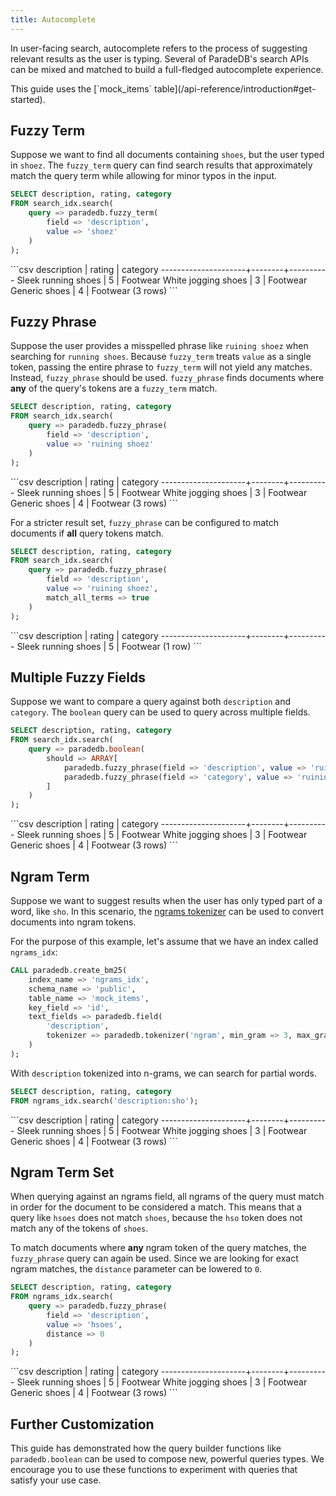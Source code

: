 ```yaml
---
title: Autocomplete
---
```


In user-facing search, autocomplete refers to the process of suggesting relevant results as the user is typing.
Several of ParadeDB's search APIs can be mixed and matched to build a full-fledged autocomplete experience.

<Note>
This guide uses the [`mock_items` table](/api-reference/introduction#get-started).
</Note>

## Fuzzy Term

Suppose we want to find all documents containing `shoes`, but the user typed in `shoez`. The `fuzzy_term` query can find search results that approximately match the query term while allowing for minor typos in the input.

```sql
SELECT description, rating, category
FROM search_idx.search(
    query => paradedb.fuzzy_term(
        field => 'description',
        value => 'shoez'
    )
);
```

<Accordion title="Expected Response">
```csv
     description     | rating | category
---------------------+--------+----------
 Sleek running shoes |      5 | Footwear
 White jogging shoes |      3 | Footwear
 Generic shoes       |      4 | Footwear
(3 rows)
```
</Accordion>

## Fuzzy Phrase

Suppose the user provides a misspelled phrase like `ruining shoez` when searching for `running shoes`. Because `fuzzy_term` treats `value` as a single token,
passing the entire phrase to `fuzzy_term` will not yield any matches. Instead, `fuzzy_phrase` should be used. `fuzzy_phrase` finds documents where
**any** of the query's tokens are a `fuzzy_term` match.

```sql
SELECT description, rating, category
FROM search_idx.search(
    query => paradedb.fuzzy_phrase(
        field => 'description',
        value => 'ruining shoez'
    )
);
```

<Accordion title="Expected Response">
```csv
     description     | rating | category
---------------------+--------+----------
 Sleek running shoes |      5 | Footwear
 White jogging shoes |      3 | Footwear
 Generic shoes       |      4 | Footwear
(3 rows)
```
</Accordion>

For a stricter result set, `fuzzy_phrase` can be configured to match documents if **all** query tokens match.

```sql
SELECT description, rating, category
FROM search_idx.search(
    query => paradedb.fuzzy_phrase(
        field => 'description',
        value => 'ruining shoez',
        match_all_terms => true
    )
);
```

<Accordion title="Expected Response">
```csv
     description     | rating | category
---------------------+--------+----------
 Sleek running shoes |      5 | Footwear
(1 row)
```
</Accordion>

## Multiple Fuzzy Fields

Suppose we want to compare a query against both `description` and `category`. The `boolean` query can be used to query across multiple fields.

```sql
SELECT description, rating, category
FROM search_idx.search(
    query => paradedb.boolean(
        should => ARRAY[
            paradedb.fuzzy_phrase(field => 'description', value => 'ruining shoez'),
            paradedb.fuzzy_phrase(field => 'category', value => 'ruining shoez')
        ]
    )
);
```

<Accordion title="Expected Response">
```csv
     description     | rating | category
---------------------+--------+----------
 Sleek running shoes |      5 | Footwear
 White jogging shoes |      3 | Footwear
 Generic shoes       |      4 | Footwear
(3 rows)
```
</Accordion>

## Ngram Term

Suppose we want to suggest results when the user has only typed part of a word, like `sho`. In this scenario,
the [ngrams tokenizer](/api-reference/indexing/create_index#ngrams) can be used to convert documents into ngram tokens.

For the purpose of this example, let's assume that we have an index called `ngrams_idx`:

```sql
CALL paradedb.create_bm25(
    index_name => 'ngrams_idx',
    schema_name => 'public',
    table_name => 'mock_items',
    key_field => 'id',
    text_fields => paradedb.field(
        'description',
        tokenizer => paradedb.tokenizer('ngram', min_gram => 3, max_gram => 3, prefix_only => false)
    )
);
```

With `description` tokenized into n-grams, we can search for partial words.

```sql
SELECT description, rating, category
FROM ngrams_idx.search('description:sho');
```

<Accordion title="Expected Response">
```csv
     description     | rating | category
---------------------+--------+----------
 Sleek running shoes |      5 | Footwear
 White jogging shoes |      3 | Footwear
 Generic shoes       |      4 | Footwear
(3 rows)
```
</Accordion>

## Ngram Term Set

When querying against an ngrams field, all ngrams of the query must match in order for the document to be considered a match.
This means that a query like `hsoes` does not match `shoes`, because the `hso` token does not match any of the tokens of `shoes`.

To match documents where **any** ngram token of the query matches, the `fuzzy_phrase` query can again be used. Since we are looking for
exact ngram matches, the `distance` parameter can be lowered to `0`.

```sql
SELECT description, rating, category
FROM ngrams_idx.search(
    query => paradedb.fuzzy_phrase(
        field => 'description',
        value => 'hsoes',
        distance => 0
    )
);
```

<Accordion title="Expected Response">
```csv
     description     | rating | category
---------------------+--------+----------
 Sleek running shoes |      5 | Footwear
 White jogging shoes |      3 | Footwear
 Generic shoes       |      4 | Footwear
(3 rows)
```
</Accordion>

## Further Customization

This guide has demonstrated how the query builder functions like `paradedb.boolean` can be used to compose new, powerful queries types.
We encourage you to use these functions to experiment with queries that satisfy your use case.
